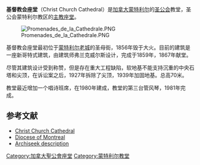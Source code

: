 '''基督教会座堂'''（Christ Church Cathedral）是[[加拿大|加拿大]][[蒙特利尔|蒙特利尔]]的[[加拿大圣公会|圣公会]]教堂，圣公会蒙特利尔教区的[[主教座堂|主教座堂]]。 

[[File:Promenades_de_la_Cathedrale.PNG|thumb]]

基督教会座堂最初位于[[蒙特利尔老城|蒙特利尔老城]]的圣母街，1856年毁于大火。目前的建筑是一座新哥特式建筑，由建筑师弗兰克威尔斯设计，完成于1859年，1867年献堂。

尽管其建筑设计受到称赞，但是存在重大工程缺陷，软地基不能支持沉重的中央石塔和尖顶，在诉讼案之后，1927年拆除了尖顶，1939年加固地基。总高70米。

教堂最近增加一个唱诗班席，在1980年建成，教堂的第三台管风琴，1981年完成。

== 参考文献 ==
* [http://www.montrealcathedral.ca/ Christ Church Cathedral] {{Wayback|url=http://www.montrealcathedral.ca/ |date=20090904093913 }}
* [http://montreal.anglican.org/index.lhtml Diocese of Montreal] {{Wayback|url=http://montreal.anglican.org/index.lhtml |date=20070504040615 }}
* [https://web.archive.org/web/20080326224350/http://canada.archiseek.com/quebec/montreal/cathedral_anglican.html Archiseek description]
{{蒙特利尔地标}}
{{wikinews|Loss of integrity in underground city tunnel causes evacuation of Downtown Montreal}}

{{coord|45|30|13|N|73|34|12|W|source:frwiki_region:CA|display=title}}

[[Category:加拿大聖公會座堂|Category:加拿大聖公會座堂]]
[[Category:蒙特利尔教堂|Category:蒙特利尔教堂]]